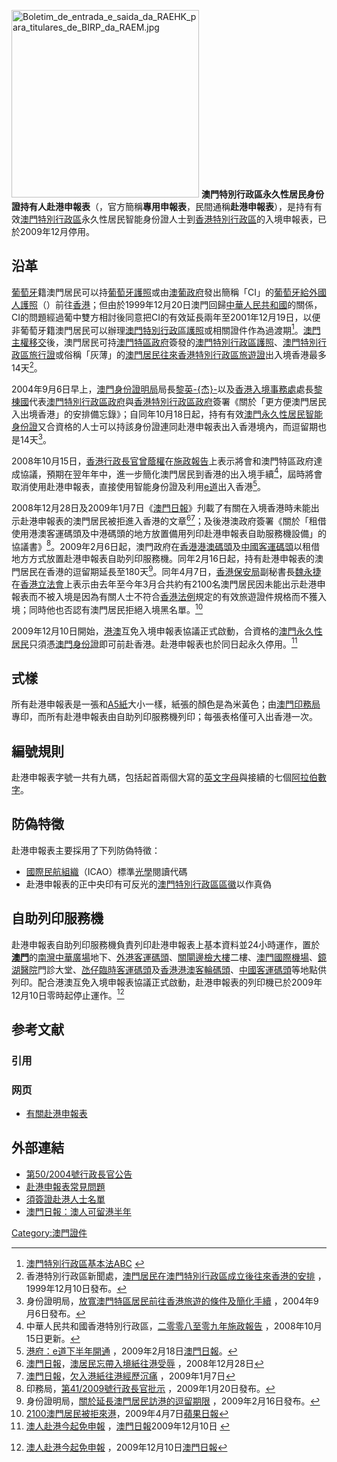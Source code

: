 [[File:Boletim_de_entrada_e_saida_da_RAEHK_para_titulares_de_BIRP_da_RAEM.jpg|300px]]
'''澳門特別行政區永久性居民身份證持有人赴港申報表'''（{{lang-pt|'''Boletim de entrada e saída da Região Administrativa Especial de Hong Kong para titulares de Bilhete de Identidade de Residente Permanente da Região Administrativa Especial de Macau'''}}，官方簡稱'''專用申報表'''，民間通稱'''赴港申報表'''），是持有有效[[澳門特別行政區|澳門特別行政區]]永久性居民智能身份證人士到[[香港特別行政區|香港特別行政區]]的入境申報表，已於2009年12月停用。

{{Infobox Identity document
| document_name       = 澳門特別行政區永久性居民身份證持有人赴港申報表（己停用）
| image               = Boletim_de_entrada_e_saida_da_RAEHK_para_titulares_de_BIRP_da_RAEM.jpg
| image_width         = 250px
| image_caption       = 
| image2              = 
| image_width2        = 
| image_caption2      = 
| date_first_issued   = 
| using_jurisdiction  = 
| valid_jurisdictions = 
| document_type       = 單次旅行證件
| purpose             = 前住[[香港|香港]]
| eligibility         = [[澳門特別行政區|澳門特別行政區]]永久性居民
| expiration          = 單次
| cost                =免費
}}

==沿革==
[[葡萄牙|葡萄牙]]籍澳門居民可以持[[葡萄牙護照|葡萄牙護照]]或由[[澳葡政府|澳葡政府]]發出簡稱「CI」的[[葡萄牙給外國人護照_(澳門)|葡萄牙給外國人護照]]（{{lang-pt|Passaporte para Estrangeiros}}）前往[[香港|香港]]；但由於1999年12月20日澳門回歸[[中華人民共和國|中華人民共和國]]的關係，CI的問題經過葡中雙方相討後同意把CI的有效延長兩年至2001年12月19日，以便非葡萄牙籍澳門居民可以辦理[[澳門特別行政區護照|澳門特別行政區護照]]或相關證件作為過渡期<ref>[http://www.chinanews.com.cn/zhuanti/aomen/lawabc/p4-52.html 澳門特別行政區基本法ABC] {{Wayback|url=http://www.chinanews.com.cn/zhuanti/aomen/lawabc/p4-52.html |date=20050112100930 }} {{zh-cn}}</ref>。[[澳門主權移交|澳門主權移交]]後，澳門居民可持[[澳門特區政府|澳門特區政府]]簽發的[[澳門特別行政區護照|澳門特別行政區護照]]、[[澳門特別行政區旅行證|澳門特別行政區旅行證]]或俗稱「灰薄」的[[澳門居民往來香港特別行政區旅遊證|澳門居民往來香港特別行政區旅遊證]]出入境香港最多14天<ref>香港特別行政區新聞處，[http://www.info.gov.hk/gia/general/199912/10/1210271.htm 澳門居民在澳門特別行政區成立後往來香港的安排] {{Wayback|url=http://www.info.gov.hk/gia/general/199912/10/1210271.htm |date=20080909070450 }}，1999年12月10日發布。{{zh}}</ref>。

2004年9月6日早上，[[澳門|澳門]][[身份證明局|身份證明局]]局長[[黎英杰|黎英-{杰}-]]以及[[香港|香港]][[入境事務處|入境事務處]]處長[[黎棟國|黎棟國]]代表[[澳門特別行政區政府|澳門特別行政區政府]]與[[香港特別行政區政府|香港特別行政區政府]]簽署《關於「更方便澳門居民入出境香港」的安排備忘錄》；自同年10月18日起，持有有效[[澳門身份證|澳門永久性居民智能身份證]]又合資格的人士可以持該身份證連同赴港申報表出入香港境內，而逗留期也是14天<ref>身份證明局，[http://www.dsi.gov.mo/announcement/20040906_c.html 放寬澳門特區居民前往香港旅遊的條件及簡化手續] {{webarchive|url=https://web.archive.org/web/20081205013019/http://www.dsi.gov.mo/announcement/20040906_c.html |date=2008-12-05 }}，2004年9月6日發布。{{zh}}</ref>。

2008年10月15日，[[香港行政長官|香港行政長官]][[曾蔭權|曾蔭權]]在[[2008至2009年度香港行政長官施政報告|施政報告]]上表示將會和澳門特區政府達成協議，預期在翌年年中，進一步簡化澳門居民到香港的出入境手續<ref>中華人民共和國香港特別行政區，[http://www.policyaddress.gov.hk/08-09/chi/p111.html 二零零八至零九年施政報告] {{Wayback|url=http://www.policyaddress.gov.hk/08-09/chi/p111.html |date=20090304233314 }}，2008年10月15日更新。{{zh}}</ref>，屆時將會取消使用赴港申報表，直接使用智能身份證及利用[[e道|e道]]出入香港<ref>[http://www.macaodaily.com/html/2009-02/18/content_285745.htm 港府：e道下半年開通] {{webarchive|url=https://web.archive.org/web/20090220215320/http://www.macaodaily.com/html/2009-02/18/content_285745.htm |date=2009-02-20 }}，2009年2月18日[[澳門日報|澳門日報]]。{{zh}}</ref>。

2008年12月28日及2009年1月7日《[[澳門日報|澳門日報]]》刋載了有關在入境香港時未能出示赴港申報表的澳門居民被拒進入香港的文章<ref>[[澳門日報|澳門日報]]，[http://www.macaodaily.com/html/2008-12/28/content_265086.htm 澳居民忘帶入境紙往港受辱] {{webarchive|url=https://web.archive.org/web/20090305075110/http://www.macaodaily.com/html/2008-12/28/content_265086.htm |date=2009-03-05 }}，2008年12月28日{{zh}}</ref><ref>[[澳門日報|澳門日報]]，[http://www.macaodaily.com/html/2009-01/07/content_269340.htm 欠入港紙往港經歷沉痛] {{webarchive|url=https://web.archive.org/web/20090129193720/http://macaodaily.com/html/2009-01/07/content_269340.htm |date=2009-01-29 }}，2009年1月7日{{zh}}</ref>；及後港澳政府簽署《關於「租借使用港澳客運碼頭及中港碼頭的地方放置備用列印赴港申報表自助服務機設備」的協議書》<ref>印務局，[http://bo.io.gov.mo/bo/ii/2009/04/despce_cn.asp#41 第41/2009號行政長官批示 ] {{Wayback|url=http://bo.io.gov.mo/bo/ii/2009/04/despce_cn.asp#41 |date=20090305134733 }}，2009年1月20日發布。{{zh}}</ref>。2009年2月6日起，澳門政府在[[香港|香港]][[港澳客輪碼頭|港澳碼頭]]及[[中國客運碼頭|中國客運碼頭]]以租借地方方式放置赴港申報表自助列印服務機。同年2月16日起，持有赴港申報表的澳門居民在香港的逗留期延長至180天<ref>身份證明局，[http://www.dsi.gov.mo/announcement/20090216_C.pdf 關於延長澳門居民訪港的逗留期限] {{webarchive|url=https://web.archive.org/web/20101203221142/http://www.dsi.gov.mo/announcement/20090216_C.pdf |date=2010-12-03 }}，2009年2月16日發布。{{zh}}</ref>。同年4月7日，[[香港保安局|香港保安局]]副秘書長[[魏永捷|魏永捷]]在[[香港立法會|香港立法會]]上表示由去年至今年3月合共約有2100名澳門居民因未能出示赴港申報表而不被入境是因為有關人士不符合[[香港法例|香港法例]]規定的有效旅遊證件規格而不獲入境；同時他也否認有澳門居民拒絕入境黑名單。<ref>[http://reliablehosted.com/members/leies/allfruits/art_main.php?iss_id=20090408&art_id=12616238 2100澳門居民被拒來港]{{dead link|date=2018年1月 |bot=InternetArchiveBot |fix-attempted=yes }}，2009年4月7日[[蘋果日報|蘋果日報]]{{zh}}</ref>

2009年12月10日開始，[[港澳|港澳]]互免入境申報表協議正式啟動，合資格的[[澳門永久性居民|澳門永久性居民]]只須憑[[澳門身份證|澳門身份證]]即可前赴香港。赴港申報表也於同日起永久停用。<ref>[http://www.macaodaily.com/html/2009-12/10/content_401991.htm 澳人赴港今起免申報] {{webarchive|url=https://web.archive.org/web/20091213170716/http://www.macaodaily.com/html/2009-12/10/content_401991.htm |date=2009-12-13 }}，[[澳門日報|澳門日報]]2009年12月10日 {{zh-cn}}</ref>

==式樣==
所有赴港申報表是一張和[[A5紙|A5紙]]大小一樣，紙張的顏色是為米黃色；由[[澳門|澳門]][[印務局|印務局]]專印，而所有赴港申報表由自助列印服務機列印；每張表格僅可入出香港一次。

==編號規則==
赴港申報表字號一共有九碼，包括起首兩個大寫的[[英文字母|英文字母]]與接續的七個[[阿拉伯數字|阿拉伯數字]]。

==防偽特徵==
赴港申報表主要採用了下列防偽特徵：
* [[國際民航組織|國際民航組織]]（ICAO）標準[[光學|光學]]閱讀代碼
* 赴港申報表的正中央印有可反光的[[澳門特別行政區區徽|澳門特別行政區區徽]]以作真偽

==自助列印服務機==
赴港申報表自助列印服務機負責列印赴港申報表上基本資料並24小時運作，置於'''[[澳門|澳門]]'''的[[南灣_(澳門)|南灣]][[中華廣場_(澳門)|中華廣場]]地下、[[外港客運碼頭|外港客運碼頭]]、[[關閘邊檢大樓|關閘邊檢大樓]]二樓、[[澳門國際機場|澳門國際機場]]、[[鏡湖醫院|鏡湖醫院]]門診大堂、[[氹仔臨時客運碼頭|氹仔臨時客運碼頭]]及[[香港|香港]][[港澳客輪碼頭|港澳客輪碼頭]]、[[中國客運碼頭|中國客運碼頭]]等地點供列印。配合港澳互免入境申報表協議正式啟動，赴港申報表的列印機已於2009年12月10日零時起停止運作。<ref>{{zh-hant}}[http://www.macaodaily.com/html/2009-12/10/content_401991.htm 澳人赴港今起免申報] {{webarchive|url=https://web.archive.org/web/20091213170716/http://www.macaodaily.com/html/2009-12/10/content_401991.htm |date=2009-12-13 }}，2009年12月10日[[澳門日報|澳門日報]]</ref>

== 参考文献 ==
=== 引用 ===
{{Reflist|2}}

=== 网页 ===
* [https://web.archive.org/web/20090405131114/http://www.dsi.gov.mo/documents/sar_bir_hk_c.html 有關赴港申報表]

==外部連結==
* [http://bo.io.gov.mo/bo/ii/2004/52/aviso50_cn.asp 第50/2004號行政長官公告] {{Wayback|url=http://bo.io.gov.mo/bo/ii/2004/52/aviso50_cn.asp |date=20080514160633 }}
* [https://web.archive.org/web/20081025015139/http://www.dsi.gov.mo/documents/sar_bir_hk_faq_c.html 赴港申報表常見問題]
* [https://web.archive.org/web/20090404102716/http://www.dsi.gov.mo/documents/sar_bir_hk_table_c.html 須簽證赴港人士名單]
* [https://web.archive.org/web/20160304100601/http://www.cdnews.com.tw/cdnews_site/docDetail.jsp?coluid=145&docid=100665957 澳門日報：澳人可留港半年]

[[Category:澳門證件|Category:澳門證件]]